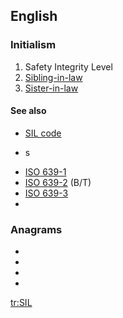 {{also|sil|Sil|síl|sìl|şil|s'il}}
==English==

===Initialism===
{{rfc-header|Initialism}}
{{head|en|initialism}}

# Safety Integrity Level
# [[sibling-in-law|Sibling-in-law]]
# [[sister-in-law|Sister-in-law]]

====See also====
* [[w:SIL code|SIL code]]
* {{l|en|language code}}s
* [[w:ISO 639-1|ISO 639-1]]
* [[w:ISO 639-2|ISO 639-2]] (B/T)
* [[w:ISO 639-3|ISO 639-3]]
* {{l|en|Open type}}

===Anagrams===
* {{l|en|ILS}}
* {{l|en|ISL}}
* {{l|en|LIS}}
* {{l|en|LSI}}

[[tr:SIL]]